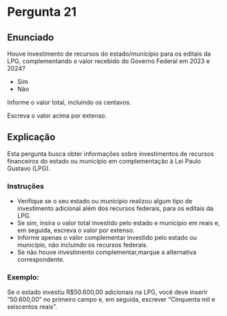 # Pergunta 21

## Enunciado

Houve investimento de recursos do estado/município para os editais da LPG, complementando o valor recebido do Governo Federal em 2023 e 2024?

* Sim
* Não

Informe o valor total, incluindo os centavos.

Escreva o valor acima por extenso.

## Explicação

Esta pergunta busca obter informações sobre investimentos de recursos financeiros  do estado ou município em complementação à Lei Paulo Gustavo (LPG).

### Instruções

* Verifique se o seu estado ou município realizou algum tipo de investimento adicional além dos recursos federais, para os editais da LPG.
* Se sim, insira o valor total investido pelo estado e município em reais e, em seguida, escreva o valor por extenso.
* Informe apenas o valor complementar investido pelo estado ou município, não incluindo os recursos federais.
* Se não houve investimento complementar,marque a alternativa correspondente.

### Exemplo:

Se o estado investiu R$50.600,00 adicionais na LPG, você deve inserir "50.600,00" no primeiro campo e, em seguida, escrever "Cinquenta mil e seiscentos reais".
